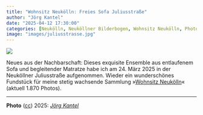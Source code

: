 ```yaml
---
title: "Wohnsitz Neukölln: Freies Sofa Juliusstraße"
author: "Jörg Kantel"
date: "2025-04-12 17:30:00"
categories: [Neukölln, Neuköllner Bilderbogen, Wohnsitz Neukölln, Photographie]
image: "images/juliusstrasse.jpg"
---
```


[![](images/juliusstrasse-b.jpg)](https://www.flickr.com/photos/schockwellenreiter/54406995192/)

Neues aus der Nachbarschaft: Dieses exquisite Ensemble aus entlaufenem Sofa und begleitender Matratze habe ich am 24.&nbsp;März&nbsp;2025 in der Neuköllner Juliusstraße aufgenommen. Wieder ein wunderschönes Fundstück für meine stetig wachsende Sammlung »[Wohnsitz Neukölln](https://www.flickr.com/photos/schockwellenreiter/albums/1244272/)« (aktuell 1.870 Photos).

---

**Photo** ([cc](http://creativecommons.org/licenses/by-nc-nd/2.0/)) 2025: *[Jörg Kantel](http://cognitiones.kantel-chaos-team.de/cv.html)*